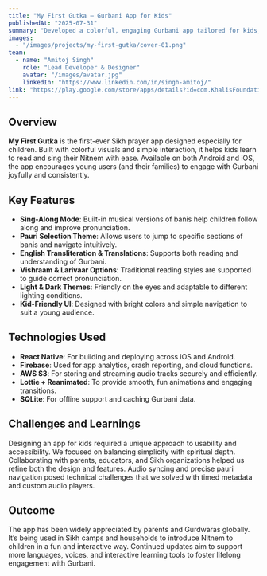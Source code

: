 ```yaml
---
title: "My First Gutka – Gurbani App for Kids"
publishedAt: "2025-07-31"
summary: "Developed a colorful, engaging Gurbani app tailored for kids, featuring sing-along Nitnem, interactive pauri navigation, and bilingual support."
images:
  - "/images/projects/my-first-gutka/cover-01.png"
team:
  - name: "Amitoj Singh"
    role: "Lead Developer & Designer"
    avatar: "/images/avatar.jpg"
    linkedIn: "https://www.linkedin.com/in/singh-amitoj/"
link: "https://play.google.com/store/apps/details?id=com.KhalisFoundation.MyFirstGutka&hl=en-US"
---
```


## Overview

**My First Gutka** is the first-ever Sikh prayer app designed especially for children. Built with colorful visuals and simple interaction, it helps kids learn to read and sing their Nitnem with ease. Available on both Android and iOS, the app encourages young users (and their families) to engage with Gurbani joyfully and consistently.

## Key Features

- **Sing-Along Mode**: Built-in musical versions of banis help children follow along and improve pronunciation.
- **Pauri Selection Theme**: Allows users to jump to specific sections of banis and navigate intuitively.
- **English Transliteration & Translations**: Supports both reading and understanding of Gurbani.
- **Vishraam & Larivaar Options**: Traditional reading styles are supported to guide correct pronunciation.
- **Light & Dark Themes**: Friendly on the eyes and adaptable to different lighting conditions.
- **Kid-Friendly UI**: Designed with bright colors and simple navigation to suit a young audience.

## Technologies Used

- **React Native**: For building and deploying across iOS and Android.
- **Firebase**: Used for app analytics, crash reporting, and cloud functions.
- **AWS S3**: For storing and streaming audio tracks securely and efficiently.
- **Lottie + Reanimated**: To provide smooth, fun animations and engaging transitions.
- **SQLite**: For offline support and caching Gurbani data.

## Challenges and Learnings

Designing an app for kids required a unique approach to usability and accessibility. We focused on balancing simplicity with spiritual depth. Collaborating with parents, educators, and Sikh organizations helped us refine both the design and features. Audio syncing and precise pauri navigation posed technical challenges that we solved with timed metadata and custom audio players.

## Outcome

The app has been widely appreciated by parents and Gurdwaras globally. It’s being used in Sikh camps and households to introduce Nitnem to children in a fun and interactive way. Continued updates aim to support more languages, voices, and interactive learning tools to foster lifelong engagement with Gurbani.
